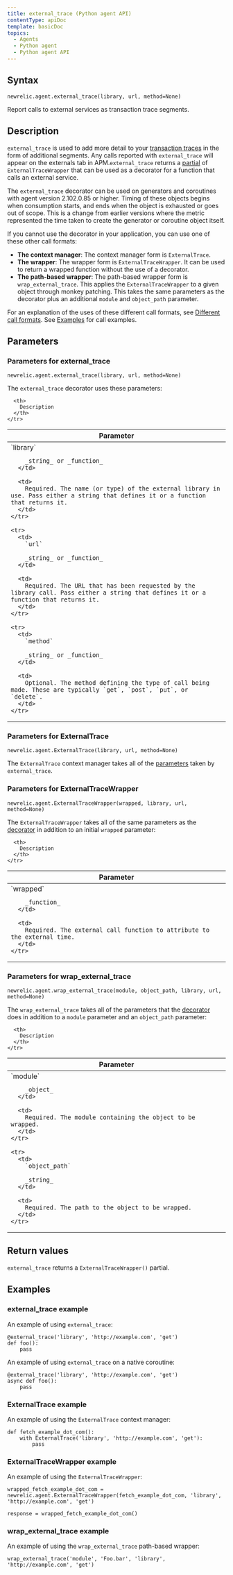 ```yaml
---
title: external_trace (Python agent API)
contentType: apiDoc
template: basicDoc
topics:
  - Agents
  - Python agent
  - Python agent API
---
```


## Syntax

```
newrelic.agent.external_trace(library, url, method=None)
```

Report calls to external services as transaction trace segments.

## Description

`external_trace` is used to add more detail to your [transaction traces](/docs/accounts-partnerships/education/getting-started-new-relic/glossary#transaction-trace) in the form of additional segments. Any calls reported with `external_trace` will appear on the externals tab in APM.​ `external_trace` returns a [partial](https://docs.python.org/3.6/library/functools.html#functools.partial) of `ExternalTraceWrapper` that can be used as a decorator for a function that calls an external service.

The `external_trace` decorator can be used on generators and coroutines with agent version 2.102.0.85 or higher. Timing of these objects begins when consumption starts, and ends when the object is exhausted or goes out of scope. This is a change from earlier versions where the metric represented the time taken to create the generator or coroutine object itself.

If you cannot use the decorator in your application, you can use one of these other call formats:

* **The context manager**: The context manager form is `ExternalTrace`.
* **The wrapper**: The wrapper form is `ExternalTraceWrapper`. It can be used to return a wrapped function without the use of a decorator.
* **The path-based wrapper**: The path-based wrapper form is `wrap_external_trace`. This applies the `ExternalTraceWrapper` to a given object through monkey patching. This takes the same parameters as the decorator plus an additional `module` and `object_path` parameter.

For an explanation of the uses of these different call formats, see [Different call formats](/docs/python-agent-api-different-call-forms). See [Examples](#examples) for call examples.

## Parameters

### Parameters for external_trace

```
newrelic.agent.external_trace(library, url, method=None)
```

The `external_trace` decorator uses these parameters:

<Table>
  <thead>
    <tr>
      <th width="25%">
        Parameter
      </th>

      <th>
        Description
      </th>
    </tr>
  </thead>

  <tbody>
    <tr>
      <td>
        `library`

        _string_ or _function_
      </td>

      <td>
        Required. The name (or type) of the external library in use. Pass either a string that defines it or a function that returns it.
      </td>
    </tr>

    <tr>
      <td>
        `url`

        _string_ or _function_
      </td>

      <td>
        Required. The URL that has been requested by the library call. Pass either a string that defines it or a function that returns it.
      </td>
    </tr>

    <tr>
      <td>
        `method`

        _string_ or _function_
      </td>

      <td>
        Optional. The method defining the type of call being made. These are typically `get`, `post`, `put`, or `delete`.
      </td>
    </tr>
  </tbody>
</Table>

### Parameters for ExternalTrace

```
newrelic.agent.ExternalTrace(library, url, method=None)
```

The `ExternalTrace` context manager takes all of the [parameters](#main-parameters) taken by `external_trace`.

### Parameters for ExternalTraceWrapper

```
newrelic.agent.ExternalTraceWrapper(wrapped, library, url, method=None)
```

The `ExternalTraceWrapper` takes all of the same parameters as the [decorator](#main-parameters) in addition to an initial `wrapped` parameter:

<Table>
  <thead>
    <tr>
      <th width="25%">
        Parameter
      </th>

      <th>
        Description
      </th>
    </tr>
  </thead>

  <tbody>
    <tr>
      <td>
        `wrapped`

        _function_
      </td>

      <td>
        Required. The external call function to attribute to the external time.
      </td>
    </tr>
  </tbody>
</Table>

### Parameters for wrap_external_trace

```
newrelic.agent.wrap_external_trace(module, object_path, library, url, method=None)
```

The `wrap_external_trace` takes all of the parameters that the [decorator](#main-parameters) does in addition to a `module` parameter and an `object_path` parameter:

<Table>
  <thead>
    <tr>
      <th width="25%">
        Parameter
      </th>

      <th>
        Description
      </th>
    </tr>
  </thead>

  <tbody>
    <tr>
      <td>
        `module`

        _object_
      </td>

      <td>
        Required. The module containing the object to be wrapped.
      </td>
    </tr>

    <tr>
      <td>
        `object_path`

        _string_
      </td>

      <td>
        Required. The path to the object to be wrapped.
      </td>
    </tr>
  </tbody>
</Table>

## Return values

`external_trace` returns a `ExternalTraceWrapper()` partial.

## Examples

### external_trace example

An example of using `external_trace`:

```
@external_trace('library', 'http://example.com', 'get')
def foo():
    pass
```

An example of using `external_trace` on a native coroutine:

```
@external_trace('library', 'http://example.com', 'get')
async def foo():
    pass
```

### ExternalTrace example

An example of using the `ExternalTrace` context manager:

```
def fetch_example_dot_com():
    with ExternalTrace('library', 'http://example.com', 'get'):
        pass
```

### ExternalTraceWrapper example

An example of using the `ExternalTraceWrapper`:

```
wrapped_fetch_example_dot_com = newrelic.agent.ExternalTraceWrapper(fetch_example_dot_com, 'library', 'http://example.com', 'get')

response = wrapped_fetch_example_dot_com()
```

### wrap_external_trace example

An example of using the `wrap_external_trace` path-based wrapper:

```
wrap_external_trace('module', 'Foo.bar', 'library', 'http://example.com', 'get')
```
